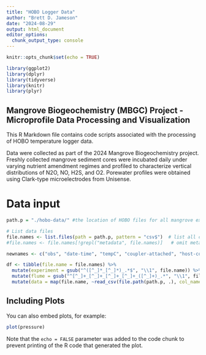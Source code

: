 ```yaml
---
title: "HOBO Logger Data"
author: "Brett D. Jameson"
date: "2024-08-29"
output: html_document
editor_options: 
  chunk_output_type: console
---
```


```r
knitr::opts_chunk$set(echo = TRUE)

library(ggplot2)
library(dplyr)
library(tidyverse)
library(knitr)
library(plyr)
```

## Mangrove Biogeochemistry (MBGC) Project - Microprofile Data Processing and Visualization

This R Markdown file contains code scripts associated with the processing of HOBO temperature logger data. 

Data were collected as part of the 2024 Mangrove Biogeochemistry project. Freshly collected mangrove sediment cores were incubated daily under varying nutrient amendment regimes and profiled to characterize vertical distributions of N2O, NO, H2S, and O2. Porewater profiles were obtained using Clark-type microelectrodes from Unisense.

# Data input
```r
path.p = "./hobo-data/" #the location of HOBO files for all mangrove experiments

# List data files
file.names <- list.files(path = path.p, pattern = "csv$")  # list all csv file names in the folder
#file.names <- file.names[!grepl("metadata", file.names)]   # omit metadata from files to be read in as data

newnames <- c("obs", "date-time", "tempC", "coupler-attached", "host-connected", "stopped", "end-of-file") # create column names

df <- tibble(file.name = file.names) %>%
  mutate(experiment = gsub("^([^_]*_[^_]*)_.*$", "\\1", file.name)) %>% # Get experiment ID from filename
  mutate(flume = gsub("^[^_]+_[^_]+_[^_]+_[^_]+_([^_]+)_.*", "\\1", file.name)) %>% # Get flume ID from filename
  mutate(data = map(file.name, ~read_csv(file.path(path.p, .), col_names = newnames, skip=2)))   # Get associated temp log data
```

## Including Plots

You can also embed plots, for example:

```r
plot(pressure)
```

Note that the `echo = FALSE` parameter was added to the code chunk to prevent printing of the R code that generated the plot.

